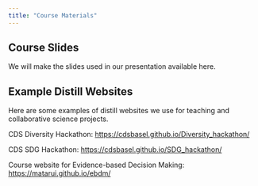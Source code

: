 ```yaml
---
title: "Course Materials"
---
```


## Course Slides

We will make the slides used in our presentation available here. 

## Example Distill Websites

Here are some examples of distill websites we use for teaching and collaborative science projects. 

CDS Diversity Hackathon: [https://cdsbasel.github.io/Diversity_hackathon/](https://cdsbasel.github.io/Diversity_hackathon/)

CDS SDG Hackathon: [https://cdsbasel.github.io/SDG_hackathon/](https://cdsbasel.github.io/SDG_hackathon/)

Course website for Evidence-based Decision Making: [https://matarui.github.io/ebdm/](https://matarui.github.io/ebdm/ )



